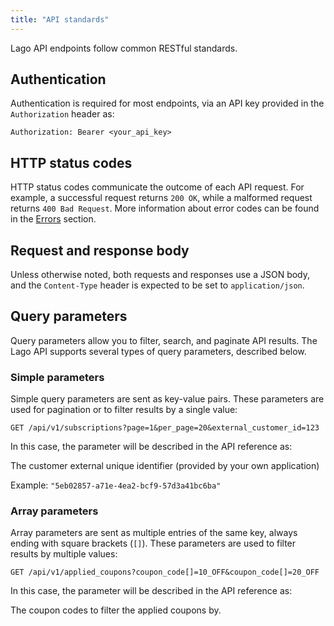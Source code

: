 ```yaml
---
title: "API standards"
---
```


Lago API endpoints follow common RESTful standards.

## Authentication

Authentication is required for most endpoints, via an API key provided in the `Authorization` header as:

```http
Authorization: Bearer <your_api_key>
```

## HTTP status codes

HTTP status codes communicate the outcome of each API request. For example, a successful request returns `200 OK`, while a malformed request returns `400 Bad Request`. More information about error codes can be found in the [Errors](./errors) section.

## Request and response body

Unless otherwise noted, both requests and responses use a JSON body, and the `Content-Type` header is expected to be set to `application/json`.

## Query parameters

Query parameters allow you to filter, search, and paginate API results. The Lago API supports several types of query parameters, described below.

### Simple parameters

Simple query parameters are sent as key-value pairs. These parameters are used for pagination or to filter results by a single value:

```http List subscriptions
GET /api/v1/subscriptions?page=1&per_page=20&external_customer_id=123
```

In this case, the parameter will be described in the API reference as:

<ParamField query="external_customer_id" type="string">
  The customer external unique identifier (provided by your own application)

  Example: `"5eb02857-a71e-4ea2-bcf9-57d3a41bc6ba"`
</ParamField>

### Array parameters

Array parameters are sent as multiple entries of the same key, always ending with square brackets (`[]`). These parameters are used to filter results by multiple values:

```http List applied coupons
GET /api/v1/applied_coupons?coupon_code[]=10_OFF&coupon_code[]=20_OFF
```

In this case, the parameter will be described in the API reference as:

<ParamField query="coupon_code[]" type="enum<string>[]">
  The coupon codes to filter the applied coupons by.
</ParamField>

